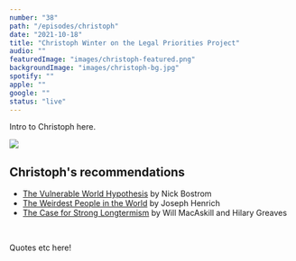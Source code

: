 ```yaml
---
number: "38"
path: "/episodes/christoph"
date: "2021-10-18"
title: "Christoph Winter on the Legal Priorities Project"
audio: ""
featuredImage: "images/christoph-featured.png"
backgroundImage: "images/christoph-bg.jpg"
spotify: ""
apple: ""
google: ""
status: "live"
---
```


Intro to Christoph here.

<div class="episode-image_variable max-600">

![](images/christoph.jpg)

</div>

## Christoph's recommendations

- [The Vulnerable World Hypothesis](https://www.nickbostrom.com/papers/vulnerable.pdf) by Nick Bostrom
- [The Weirdest People in the World](https://www.goodreads.com/en/book/show/51710349) by Joseph Henrich
- [The Case for Strong Longtermism](https://globalprioritiesinstitute.org/hilary-greaves-william-macaskill-the-case-for-strong-longtermism-2/) by Will MacAskill and Hilary Greaves

<div className="bookshelf" > <Book url="https://www.nickbostrom.com/papers/vulnerable.pdf" image="book-christoph-1" spineColor="#06070c"/> <Book url="https://www.goodreads.com/en/book/show/51710349" image="book-christoph-2" spineColor="#cb542a"/> <Book url="https://globalprioritiesinstitute.org/hilary-greaves-william-macaskill-the-case-for-strong-longtermism-2/" image="book-christoph-3" spineColor="#232b40"/> </div><br/>

Quotes etc here!
